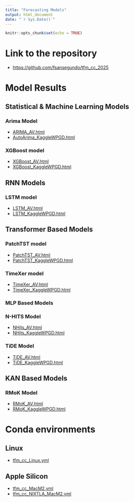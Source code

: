 ```yaml
---
title: "Forecasting Models"
output: html_document
date: "`r Sys.Date()`"
---
```


```r
knitr::opts_chunk$set(echo = TRUE)
```

# Link to the repository 

+ [https://github.com/fsansegundo/tfm_cc_2025](https://github.com/fsansegundo/tfm_cc_2025)

# Model Results

## Statistical & Machine Learning Models 

### Arima Model

+ [ARIMA_AV.html](./models/Arima/AutoArima_AV)
+ [AutoArima_KaggleWPGD.html](./models/Arima/AutoArima_KaggleWPGD.html)


### XGBoost model

+ [XGBoost_AV.html](./models/XGBoost/XGBoost_AV.html)
+ [XGBoost_KaggleWPGD.html](./models/XGBoost/XGBoost_KaggleWPGD.html)

## RNN Models

### LSTM model

+ [LSTM_AV.html](./models/LSTM/LSTM_AV.html)
+ [LSTM_KaggleWPGD.html](./models/LSTM/LSTM_KaggleWPGD.html)


## Transformer Based Models

### PatchTST model

+ [PatchTST_AV.html](./models/PatchTST/PatchTST_AV.html)
+ [PatchTST_KaggleWPGD.html](./models/PatchTST/PatchTST_KaggleWPGD.html)

### TimeXer model

+ [TimeXer_AV.html](./models/TimeXer/TimeXer_AV.html)
+ [TimeXer_KaggleWPGD.html](./models/TimeXer/TimeXer_KaggleWPGD.html)


### MLP Based Models

### N-HITS Model

+ [NHits_AV.html](./models/NHITS/NHits_AV.html)
+ [NHits_KaggleWPGD.html](./models/NHITS/NHits_KaggleWPGD.html)


### TiDE Model

+ [TiDE_AV.html](./models/TIDE/TiDE_AV.html)
+ [TiDE_KaggleWPGD.html](./models/TIDE/TiDE_KaggleWPGD.html)


## KAN Based Models

### RMoK Model

+ [RMoK_AV.html](./models/RMoK/RMoK_AV.html)
+ [RMoK_KaggleWPGD.html](./models/RMoK/RMoK_KaggleWPGD.html)


# Conda environments

## Linux


+ [tfm_cc_Linux.yml](./environments/tfm_cc_Linux.yml)

## Apple Silicon

+ [tfm_cc_MacM2.yml](./environments/tfm_cc_MacM2.yml)
+ [tfm_cc_NIXTLA_MacM2.yml](./environments/tfm_cc_NIXTLA_MacM2.yml)





